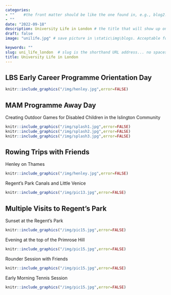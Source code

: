 ```yaml
---
categories:  
- ""    #the front matter should be like the one found in, e.g., blog2.md. It cannot be like the normal Rmd we used
- ""
date: "2022-09-18"
description: University Life in London # the title that will show up once someone gets to this page
draft: false
image: "unilife.jpg" # save picture in \static\img\blogs. Acceptable formats= jpg, jpeg, or png . Your iPhone pics wont work

keywords: ""
slug: uni_life_london  # slug is the shorthand URL address... no spaces plz
title: University Life in London
---
```

## LBS Early Career Programme Orientation Day
```r
knitr::include_graphics("/img/henley.jpg",error=FALSE)
```

## MAM Programme Away Day
Creating Outdoor Games for Disabled Children in the Islington Community
```r
knitr::include_graphics("/img/splash1.jpg",error=FALSE)
knitr::include_graphics("/img/splash2.jpg",error=FALSE)
knitr::include_graphics("/img/splash3.jpg",error=FALSE)
```

## Rowing Trips with Friends
Henley on Thames
```r
knitr::include_graphics("/img/henley.jpg",error=FALSE)
```
Regent's Park Canals and Little Venice
```r
knitr::include_graphics("/img/pic13.jpg",error=FALSE)
```

## Multiple Visits to Regent's Park
Sunset at the Regent's Park
```r
knitr::include_graphics("/img/pic15.jpg",error=FALSE)
```
Evening at the top of the Primrose Hill
```r
knitr::include_graphics("/img/pic15.jpg",error=FALSE)
```
Rounder Session with Friends
```r
knitr::include_graphics("/img/pic15.jpg",error=FALSE)
```
Early Morning Tennis Session
```r
knitr::include_graphics("/img/pic15.jpg",error=FALSE)
```